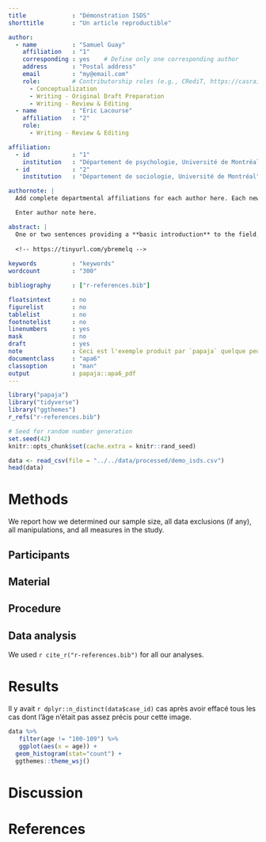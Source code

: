 ```yaml
---
title             : "Démonstration ISDS"
shorttitle        : "Un article reproductible"

author: 
  - name          : "Samuel Guay"
    affiliation   : "1"
    corresponding : yes    # Define only one corresponding author
    address       : "Postal address"
    email         : "my@email.com"
    role:         # Contributorship roles (e.g., CRediT, https://casrai.org/credit/)
      - Conceptualization
      - Writing - Original Draft Preparation
      - Writing - Review & Editing
  - name          : "Eric Lacourse"
    affiliation   : "2"
    role:
      - Writing - Review & Editing

affiliation:
  - id            : "1"
    institution   : "Département de psychologie, Université de Montréal"
  - id            : "2"
    institution   : "Département de sociologie, Université de Montréal"

authornote: |
  Add complete departmental affiliations for each author here. Each new line herein must be indented, like this line.

  Enter author note here.

abstract: |
  One or two sentences providing a **basic introduction** to the field,  comprehensible to a scientist in any discipline. Two to three sentences of **more detailed background**, comprehensible  to scientists in related disciplines. One sentence clearly stating the **general problem** being addressed by  this particular study. One sentence summarizing the main result (with the words "**here we show**" or their equivalent). Two or three sentences explaining what the **main result** reveals in direct comparison to what was thought to be the case previously, or how the  main result adds to previous knowledge. One or two sentences to put the results into a more **general context**. Two or three sentences to provide a **broader perspective**, readily comprehensible to a scientist in any discipline.
  
  <!-- https://tinyurl.com/ybremelq -->
  
keywords          : "keywords"
wordcount         : "300"

bibliography      : ["r-references.bib"]

floatsintext      : no
figurelist        : no
tablelist         : no
footnotelist      : no
linenumbers       : yes
mask              : no
draft             : yes
note              : Ceci est l'exemple produit par `papaja` quelque peu modifié.
documentclass     : "apa6"
classoption       : "man"
output            : papaja::apa6_pdf
---
```


```r
library("papaja")
library("tidyverse")
library("ggthemes")
r_refs("r-references.bib")
```

```r
# Seed for random number generation
set.seed(42)
knitr::opts_chunk$set(cache.extra = knitr::rand_seed)
```

```r
data <- read_csv(file = "../../data/processed/demo_isds.csv")
head(data)
```


# Methods
We report how we determined our sample size, all data exclusions (if any), all manipulations, and all measures in the study. <!-- 21-word solution (Simmons, Nelson & Simonsohn, 2012; retrieved from http://ssrn.com/abstract=2160588) -->

## Participants

## Material

## Procedure

## Data analysis
We used `r cite_r("r-references.bib")` for all our analyses.


# Results
Il y avait `r dplyr::n_distinct(data$case_id)` cas après avoir effacé tous les cas dont l'âge n'était pas assez précis pour cette image.

```r
data %>%
   filter(age != "100-109") %>%
   ggplot(aes(x = age)) +
  geom_histogram(stat="count") +
  ggthemes::theme_wsj()
```


# Discussion


\newpage

# References

\begingroup
\setlength{\parindent}{-0.5in}
\setlength{\leftskip}{0.5in}

<div id="refs" custom-style="Bibliography"></div>
\endgroup
